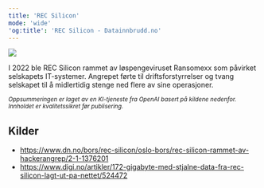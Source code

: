 ```yaml
---
title: 'REC Silicon'
mode: 'wide'
'og:title': 'REC Silicon - Datainnbrudd.no'
---
```


<Frame>
<img src="/images/recsilicon.png" noZoom/>
</Frame>

I 2022 ble REC Silicon rammet av løspengeviruset Ransomexx som påvirket selskapets IT-systemer. Angrepet førte til driftsforstyrrelser og tvang selskapet til å midlertidig stenge ned flere av sine operasjoner.

<sup><i>Oppsummeringen er laget av en KI-tjeneste fra OpenAI basert på kildene nedenfor. Innholdet er kvalitetssikret før publisering.</i></sup>

## Kilder
- https://www.dn.no/bors/rec-silicon/oslo-bors/rec-silicon-rammet-av-hackerangrep/2-1-1376201
- https://www.digi.no/artikler/172-gigabyte-med-stjalne-data-fra-rec-silicon-lagt-ut-pa-nettet/524472
